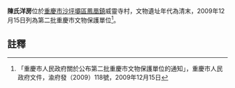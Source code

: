 {{msg:重慶市文物保護單位
|名稱 = 陳氏洋房
|編號 = 109
|圖片 = 威靈寺村洋房子.JPG
|級別 = 6
|分類 = 
|時代 = 清末
|地点 = [[沙坪壩區|沙坪壩區]][[鳳凰鎮|鳳凰鎮]]威靈寺村
|坐標 = 
|登錄 = 2009年12月15日
}}
'''陳氏洋房'''位於[[重慶市|重慶市]][[沙坪壩區|沙坪壩區]][[鳳凰鎮|鳳凰鎮]]威靈寺村，文物遺址年代為清末，2009年12月15日列為第二批重慶市文物保護單位<ref>「重慶市人民政府關於公布第二批重慶市文物保護單位的通知」，重慶市人民政府文件，渝府發（2009）118號，2009年12月15日</ref>。
== 註釋 ==
{{reflist}}
{{文物保護單位小作品}}